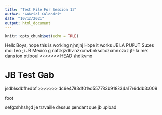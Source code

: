 ```yaml
---
title: "Test File For Session 13"
author: "Gabriel Calandri"
date: "10/12/2021"
output: html_document
---
```


```r
knitr::opts_chunk$set(echo = TRUE)
```

Hello Boys, hope this is working
njhnjnj
Hope it works 
JB LA PUPUT
Suces moi Leo ;)
JB Mexico g
nafskjzdhvjnzxcmvbnksdbczxmn czxz
jte la met dans ton pti boul
<<<<<<< HEAD
shdjkvmx

JB Test Gab
=======

jsdbhsdbfhedbf
>>>>>>> dc6e4783df01ed557783b918334a17e6ddb3c009 

foot

sefgzshhshgd je travaille dessus pendant que jb upload 